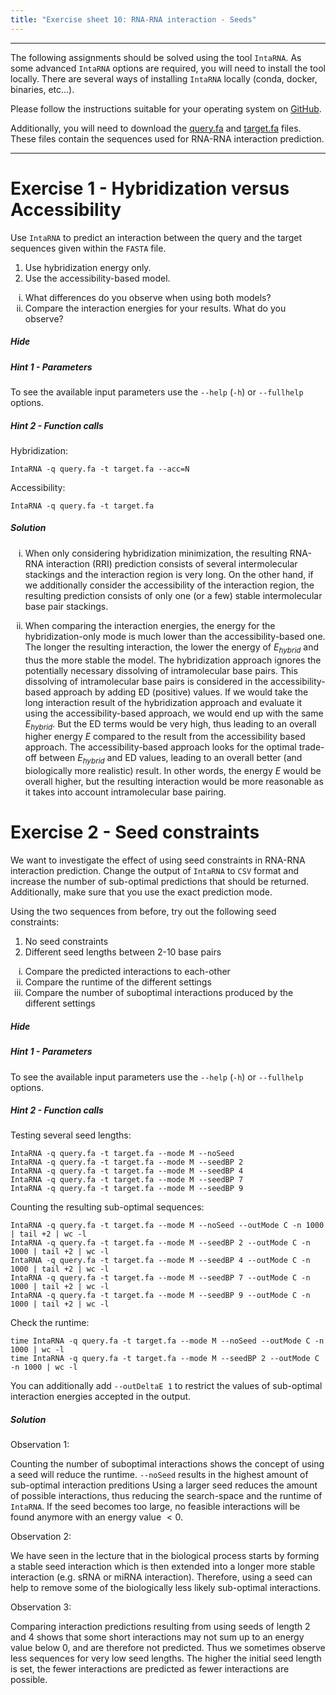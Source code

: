 ```yaml
---
title: "Exercise sheet 10: RNA-RNA interaction - Seeds"
---
```


---------------------------------

The following assignments should be solved using the tool `IntaRNA`.
As some advanced `IntaRNA` options are required, you will need to install the tool locally.
There are several ways of installing `IntaRNA` locally (conda, docker, binaries, etc...).

Please follow the instructions suitable for your operating system on [GitHub](https://github.com/BackofenLab/IntaRNA/#installation).

Additionally, you will need to download the <a href="https://raw.githubusercontent.com/BackofenLab/V_RNA-pages/main/assets/misc/query.fa" download="query.fa">query.fa</a> and <a href="https://raw.githubusercontent.com/BackofenLab/V_RNA-pages/main/assets/misc/target.fa" download="target.fa">target.fa</a> files.
These files contain the sequences used for RNA-RNA interaction prediction.

---------------------------------

# Exercise 1 - Hybridization versus Accessibility

<!--- --------------------------------- -->

::: {.question data-latex=""}

Use `IntaRNA` to predict an interaction between the query and the target sequences given within the `FASTA` file.

1. Use hybridization energy only.
2. Use the accessibility-based model.

<!--- --------------------------------- -->

i. What differences do you observe when using both models?
ii. Compare the interaction energies for your results. What do you observe?

:::

#### {.tabset}

##### Hide

##### Hint 1 - Parameters

::: {.answer data-latex=""}

To see the available input parameters use the `--help` (`-h`) or `--fullhelp` options.

:::

##### Hint 2 - Function calls

::: {.answer data-latex=""}

Hybridization:

``IntaRNA -q query.fa -t target.fa --acc=N``

Accessibility:

``IntaRNA -q query.fa -t target.fa``

:::

##### Solution

::: {.answer data-latex=""}

i. When only considering hybridization minimization, the resulting RNA-RNA interaction (RRI) prediction consists of several intermolecular stackings and the interaction region is very long.
On the other hand, if we additionally consider the accessibility of the interaction region, the resulting prediction consists of only one (or a few) stable intermolecular base pair stackings.

ii. When comparing the interaction energies, the energy for the hybridization-only mode is much lower than the accessibility-based one.
The longer the resulting interaction, the lower the energy of $E_{hybrid}$ and thus the more stable the model.
The hybridization approach ignores the potentially necessary dissolving of intramolecular base pairs.
This dissolving of intramolecular base pairs is considered in the accessibility-based approach by adding ED (positive) values.
If we would take the long interaction result of the hybridization approach and evaluate it using the accessibility-based approach, we would end up with the same $E_{hybrid}$.
But the ED terms would be very high, thus leading to an overall higher energy $E$ compared to the result from the accessibility based approach.
The accessibility-based approach looks for the optimal trade-off between $E_{hybrid}$ and ED values, leading to an overall better (and biologically more realistic) result.
In other words, the energy $E$ would be overall higher, but the resulting interaction would be more reasonable as it takes into account intramolecular base pairing.

:::

#### {-}

<!--- --------------------------------- -->

# Exercise 2 - Seed constraints

<!--- --------------------------------- -->

::: {.question data-latex=""}

We want to investigate the effect of using seed constraints in RNA-RNA interaction prediction.
Change the output of `IntaRNA` to `CSV` format and increase the number of sub-optimal predictions that should be returned.
Additionally, make sure that you use the exact prediction mode.

Using the two sequences from before, try out the following seed constraints:

1. No seed constraints
2. Different seed lengths between 2-10 base pairs

<!--- --------------------------------- -->

i. Compare the predicted interactions to each-other
ii. Compare the runtime of the different settings
iii. Compare the number of suboptimal interactions produced by the different settings

:::

#### {.tabset}

##### Hide

##### Hint 1 - Parameters

::: {.answer data-latex=""}

To see the available input parameters use the `--help` (`-h`) or `--fullhelp` options.

:::

##### Hint 2 - Function calls

::: {.answer data-latex=""}

Testing several seed lengths:

```
IntaRNA -q query.fa -t target.fa --mode M --noSeed
IntaRNA -q query.fa -t target.fa --mode M --seedBP 2
IntaRNA -q query.fa -t target.fa --mode M --seedBP 4
IntaRNA -q query.fa -t target.fa --mode M --seedBP 7
IntaRNA -q query.fa -t target.fa --mode M --seedBP 9
```

Counting the resulting sub-optimal sequences:

```
IntaRNA -q query.fa -t target.fa --mode M --noSeed --outMode C -n 1000 | tail +2 | wc -l
IntaRNA -q query.fa -t target.fa --mode M --seedBP 2 --outMode C -n 1000 | tail +2 | wc -l
IntaRNA -q query.fa -t target.fa --mode M --seedBP 4 --outMode C -n 1000 | tail +2 | wc -l
IntaRNA -q query.fa -t target.fa --mode M --seedBP 7 --outMode C -n 1000 | tail +2 | wc -l
IntaRNA -q query.fa -t target.fa --mode M --seedBP 9 --outMode C -n 1000 | tail +2 | wc -l
```

Check the runtime:

```
time IntaRNA -q query.fa -t target.fa --mode M --noSeed --outMode C -n 1000 | wc -l
time IntaRNA -q query.fa -t target.fa --mode M --seedBP 2 --outMode C -n 1000 | wc -l
```

You can additionally add `--outDeltaE 1` to restrict the values of sub-optimal interaction energies accepted in the output.


:::

##### Solution

::: {.answer data-latex=""}

Observation 1:

Counting the number of suboptimal interactions shows the concept of using a seed will reduce the runtime. `--noSeed` results in the highest amount of sub-optimal interaction preditions
Using a larger seed reduces the amount of possible interactions, thus reducing the search-space and the runtime of `IntaRNA`.
If the seed becomes too large, no feasible interactions will be found anymore with an energy value $< 0$.

Observation 2:

We have seen in the lecture that in the biological process starts by forming a stable seed interaction which is then extended into a longer more stable interaction (e.g. sRNA or miRNA interaction).
Therefore, using a seed can help to remove some of the biologically less likely sub-optimal interactions.

Observation 3:

Comparing interaction predictions resulting from using seeds of length $2$ and $4$ shows that some short interactions may not sum up to an energy value below $0$, and are therefore not predicted.
Thus we sometimes observe less sequences for very low seed lengths.
The higher the initial seed length is set, the fewer interactions are predicted as fewer interactions are possible.


:::

#### {-}

<!--- --------------------------------- -->
